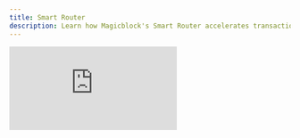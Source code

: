 ```yaml
---
title: Smart Router
description: Learn how Magicblock's Smart Router accelerates transactions by routing them to the right execution environment.
---
```


<div
  style={{
    position: "relative",
    paddingBottom: "56.25%",
    height: 0,
    overflow: "hidden",
  }}
>
  <iframe
    src="https://www.youtube.com/embed/Wc2XMAKtEug?si=bjitIDG7w5fY5zmK&list=PLWR_ZQiGMS8mIe1kPZe8OfHIbhvZqaM8V"
    title="Why Build with MagicBlock? Solve Scaling & UX Pain Points with Ephemeral Rollups"
    style={{
      position: "absolute",
      top: 0,
      left: 0,
      width: "100%",
      height: "100%",
    }}
    frameBorder="0"
    allow="accelerometer; autoplay; clipboard-write; encrypted-media; gyroscope; picture-in-picture; web-share"
    allowFullScreen
    referrerPolicy="strict-origin-when-cross-origin"
  />
</div>

The **Magicblock's Smart Router** is an open-source dynamic transaction routing engine that accelerates transactions by intelligently deciding where they should be executed — either on **Ephemeral Rollups** or **Solana** — based on transaction metadata.

This removes the complexity of infrastructure decisions from the developer’s workflow, enabling seamless user experiences across different execution environments.

### **What Does It Do**

<img height="200" src="/images/smart-router.png" />

The Smart Router analyzes each transaction’s metadata (e.g. writable accounts, owner, and signer) and automatically routes it to the closest and suitable endpoint:

- **Ephemeral Rollup** for fast, low-latency execution
- **Solana** for permanent, high-throughput execution

This decision is made transparently, with no need for manual routing logic from the developer providing significant benefits in transaction speed and development experience.

- ✅ **Simple Integration with Single Endpoint**: Just connect to a single RPC endpoint.
- ✅ **Seamless Wallet Experience**: Connect, sign, and submit — no need to know what’s happening behind the scenes.
- ✅ **Faster Confirmations**: Smart Router routes to the fastest available endpoint.

### **How It Works**

<img height="200" src="/images/smart-router-scenarios.png" />

1. **Client - Transaction Submission**  
   The dApp or user sends a transaction to the Smart Router RPC endpoint.

2. **RPC - Metadata Inspection**  
   The Smart Router inspects the transaction metadata and checks the owner of writable accounts.

3. **Validator - Smart Routing and Execution**  
   Based on the metadata, the router determines whether to send it to:

   - **Ephemeral Rollup** (temporary, fast execution)
   - **Solana** (persistent, secure execution)

   The router sends the transaction to the right execution layer. Users just sign and submit — no extra steps needed.

<Note>
  These public RPC endpoints are currently free and supported for development:
  <br /> Smart Router Devnet: https://devnet-rpc.magicblock.app <br />
  Solana Devnet: https://api.devnet.solana.com <br />
  ER Devnet: https://devnet.magicblock.app <br />
</Note>

<CardGroup cols={2}>
  <Card
    title="Why MagicBlock?"
    icon="wand"
    href="/pages/get-started/introduction/why-magicblock"
    iconType="duotone"
  >
    Find out why building with MagicBlock
  </Card>
  <Card
    title="Ephemeral Rollup"
    icon="bolt"
    href="/pages/get-started/introduction/ephemeral-rollup"
    iconType="duotone"
  >
    Learn how Ephemeral Rollups works
  </Card>
  <Card
    title="Build"
    icon="hammer"
    href="/pages/get-started/how-integrate-your-program/overview"
    iconType="duotone"
  >
    Try out with Rust, Anchor, and Typescript
  </Card>
  <Card
    title="Use Cases"
    icon="star"
    href="/pages/get-started/use-cases/introduction"
    iconType="duotone"
  >
    Discover new ideas from examples
  </Card>
  <Card
    title="Frameworks and SDKs"
    icon="code"
    href="/pages/tools/introduction"
    iconType="duotone"
  >
    Dive into Frameworks and SDKs
  </Card>
</CardGroup>
